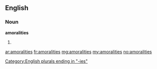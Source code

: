 ==English==

===Noun===
'''amoralities'''

# {{plural of|[[amorality]]}}

[[Category:English plurals ending in "-ies"]]

[[ar:amoralities]]
[[fr:amoralities]]
[[mg:amoralities]]
[[my:amoralities]]
[[no:amoralities]]